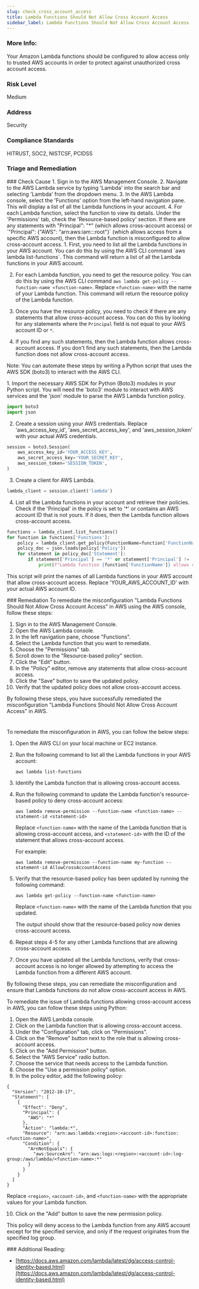 ```yaml
---
slug: check_cross_account_access
title: Lambda Functions Should Not Allow Cross Account Access
sidebar_label: Lambda Functions Should Not Allow Cross Account Access
---
```


### More Info:

Your Amazon Lambda functions should be configured to allow access only to trusted AWS accounts in order to protect against unauthorized cross account access.

### Risk Level

Medium

### Address

Security

### Compliance Standards

HITRUST, SOC2, NISTCSF, PCIDSS


### Triage and Remediation
<Tabs>

<Tab title='Cause'>
### Check Cause
<AccordionGroup>
<Accordion title='Using Console' defaultOpen='true'>
1. Sign in to the AWS Management Console.
2. Navigate to the AWS Lambda service by typing 'Lambda' into the search bar and selecting 'Lambda' from the dropdown menu.
3. In the AWS Lambda console, select the 'Functions' option from the left-hand navigation pane. This will display a list of all the Lambda functions in your account.
4. For each Lambda function, select the function to view its details. Under the 'Permissions' tab, check the 'Resource-based policy' section. If there are any statements with "Principal": "*" (which allows cross-account access) or `"Principal": {"AWS": "arn:aws:iam::<account-id>:root"}` (which allows access from a specific AWS account), then the Lambda function is misconfigured to allow cross-account access.
</Accordion>

<Accordion title='Using CLI'>
1. First, you need to list all the Lambda functions in your AWS account. You can do this by using the AWS CLI command `aws lambda list-functions`. This command will return a list of all the Lambda functions in your AWS account.

2. For each Lambda function, you need to get the resource policy. You can do this by using the AWS CLI command `aws lambda get-policy --function-name <function-name>`. Replace `<function-name>` with the name of your Lambda function. This command will return the resource policy of the Lambda function.

3. Once you have the resource policy, you need to check if there are any statements that allow cross-account access. You can do this by looking for any statements where the `Principal` field is not equal to your AWS account ID or `*`.

4. If you find any such statements, then the Lambda function allows cross-account access. If you don't find any such statements, then the Lambda function does not allow cross-account access. 

Note: You can automate these steps by writing a Python script that uses the AWS SDK (boto3) to interact with the AWS CLI.
</Accordion>

<Accordion title='Using Python'>
1. Import the necessary AWS SDK for Python (Boto3) modules in your Python script. You will need the 'boto3' module to interact with AWS services and the 'json' module to parse the AWS Lambda function policy.

```python
import boto3
import json
```

2. Create a session using your AWS credentials. Replace 'aws_access_key_id', 'aws_secret_access_key', and 'aws_session_token' with your actual AWS credentials.

```python
session = boto3.Session(
    aws_access_key_id='YOUR_ACCESS_KEY',
    aws_secret_access_key='YOUR_SECRET_KEY',
    aws_session_token='SESSION_TOKEN',
)
```

3. Create a client for AWS Lambda.

```python
lambda_client = session.client('lambda')
```

4. List all the Lambda functions in your account and retrieve their policies. Check if the 'Principal' in the policy is set to '*' or contains an AWS account ID that is not yours. If it does, then the Lambda function allows cross-account access.

```python
functions = lambda_client.list_functions()
for function in functions['Functions']:
    policy = lambda_client.get_policy(FunctionName=function['FunctionName'])
    policy_doc = json.loads(policy['Policy'])
    for statement in policy_doc['Statement']:
        if statement['Principal'] == '*' or statement['Principal'] != 'YOUR_AWS_ACCOUNT_ID':
            print(f"Lambda function {function['FunctionName']} allows cross-account access.")
```

This script will print the names of all Lambda functions in your AWS account that allow cross-account access. Replace 'YOUR_AWS_ACCOUNT_ID' with your actual AWS account ID.
</Accordion>

</AccordionGroup>
</Tab>

<Tab title='Remediation'>
### Remediation

<AccordionGroup>
<Accordion title='Using Console' defaultOpen='true'>
To remediate the misconfiguration "Lambda Functions Should Not Allow Cross Account Access" in AWS using the AWS console, follow these steps:

1. Sign in to the AWS Management Console.
2. Open the AWS Lambda console.
3. In the left navigation pane, choose "Functions".
4. Select the Lambda function that you want to remediate.
5. Choose the "Permissions" tab.
6. Scroll down to the "Resource-based policy" section.
7. Click the "Edit" button.
8. In the "Policy" editor, remove any statements that allow cross-account access.
9. Click the "Save" button to save the updated policy.
10. Verify that the updated policy does not allow cross-account access.

By following these steps, you have successfully remediated the misconfiguration "Lambda Functions Should Not Allow Cross Account Access" in AWS.

#
</Accordion>

<Accordion title='Using CLI'>
To remediate the misconfiguration in AWS, you can follow the below steps:

1. Open the AWS CLI on your local machine or EC2 instance.

2. Run the following command to list all the Lambda functions in your AWS account:

   ```
   aws lambda list-functions
   ```

3. Identify the Lambda function that is allowing cross-account access.

4. Run the following command to update the Lambda function's resource-based policy to deny cross-account access:

   ```
   aws lambda remove-permission --function-name <function-name> --statement-id <statement-id>
   ```

   Replace `<function-name>` with the name of the Lambda function that is allowing cross-account access, and `<statement-id>` with the ID of the statement that allows cross-account access.

   For example:

   ```
   aws lambda remove-permission --function-name my-function --statement-id AllowCrossAccountAccess
   ```

5. Verify that the resource-based policy has been updated by running the following command:

   ```
   aws lambda get-policy --function-name <function-name>
   ```

   Replace `<function-name>` with the name of the Lambda function that you updated.

   The output should show that the resource-based policy now denies cross-account access.

6. Repeat steps 4-5 for any other Lambda functions that are allowing cross-account access.

7. Once you have updated all the Lambda functions, verify that cross-account access is no longer allowed by attempting to access the Lambda function from a different AWS account.

By following these steps, you can remediate the misconfiguration and ensure that Lambda functions do not allow cross-account access in AWS.
</Accordion>

<Accordion title='Using Python'>
To remediate the issue of Lambda functions allowing cross-account access in AWS, you can follow these steps using Python:

1. Open the AWS Lambda console.
2. Click on the Lambda function that is allowing cross-account access.
3. Under the "Configuration" tab, click on "Permissions".
4. Click on the "Remove" button next to the role that is allowing cross-account access.
5. Click on the "Add Permission" button.
6. Select the "AWS Service" radio button.
7. Choose the service that needs access to the Lambda function.
8. Choose the "Use a permission policy" option.
9. In the policy editor, add the following policy:

```
{
  "Version": "2012-10-17",
  "Statement": [
    {
      "Effect": "Deny",
      "Principal": {
        "AWS": "*"
      },
      "Action": "lambda:*",
      "Resource": "arn:aws:lambda:<region>:<account-id>:function:<function-name>",
      "Condition": {
        "ArnNotEquals": {
          "aws:SourceArn": "arn:aws:logs:<region>:<account-id>:log-group:/aws/lambda/<function-name>:*"
        }
      }
    }
  ]
}
```

Replace `<region>`, `<account-id>`, and `<function-name>` with the appropriate values for your Lambda function.

10. Click on the "Add" button to save the new permission policy.

This policy will deny access to the Lambda function from any AWS account except for the specified service, and only if the request originates from the specified log group.
</Accordion>

</AccordionGroup>
</Tab>
</Tabs>
### Additional Reading:

- [https://docs.aws.amazon.com/lambda/latest/dg/access-control-identity-based.html](https://docs.aws.amazon.com/lambda/latest/dg/access-control-identity-based.html) 

